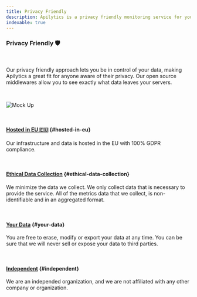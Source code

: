 ```yaml
---
title: Privacy Friendly
description: Apilytics is a privacy friendly monitoring service for your APIs.
indexable: true
---
```


### Privacy Friendly 🛡️

<br />

<p className="text-xl">
  Our privacy friendly approach lets you be in control of your data, making Apilytics a great fit
  for anyone aware of their privacy. Our open source middlewares allow you to see exactly what data
  leaves your servers.
</p>

<br />

![Mock Up](/mock-ups/time-frame.gif)

<br />

#### [Hosted in EU 🇪🇺](#hosted-in-eu) {#hosted-in-eu}

Our infrastructure and data is hosted in the EU with 100% GDPR compliance.

<br />

#### [Ethical Data Collection](#ethical-data-collection) {#ethical-data-collection}

We minimize the data we collect. We only collect data that is necessary to provide the service.
All of the metrics data that we collect, is non-identifiable and in an aggregated format.

<br />

#### [Your Data](#your-data) {#your-data}

You are free to erase, modify or export your data at any time.
You can be sure that we will never sell or expose your data to third parties.

<br />

#### [Independent](#independent) {#independent}

We are an independed organization, and we are not affiliated with any other company or organization.
